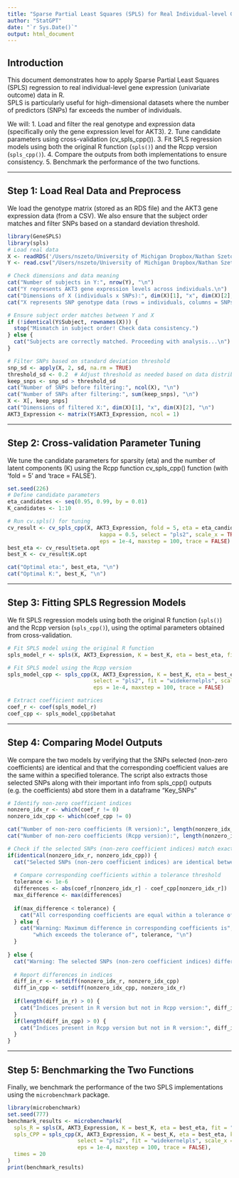 ```yaml
---
title: "Sparse Partial Least Squares (SPLS) for Real Individual-level Gene Expression (Univariate Outcome) Data Analysis"
author: "StatGPT"
date: "`r Sys.Date()`"
output: html_document
---
```


## Introduction

This document demonstrates how to apply Sparse Partial Least Squares (SPLS) regression to real individual-level gene expression (univariate outcome) data in R.\
SPLS is particularly useful for high-dimensional datasets where the number of predictors (SNPs) far exceeds the number of individuals.

We will: 1. Load and filter the real genotype and expression data (specifically only the gene expression level for AKT3). 2. Tune candidate parameters using cross-validation (cv_spls_cpp()). 3. Fit SPLS regression models using both the original R function (`spls()`) and the Rcpp version (`spls_cpp()`). 4. Compare the outputs from both implementations to ensure consistency. 5. Benchmark the performance of the two functions.

------------------------------------------------------------------------

## Step 1: Load Real Data and Preprocess

We load the genotype matrix (stored as an RDS file) and the AKT3 gene expression data (from a CSV). We also ensure that the subject order matches and filter SNPs based on a standard deviation threshold.

```r
library(GeneSPLS)
library(spls)
# Load real data
X <- readRDS('/Users/nszeto/University of Michigan Dropbox/Nathan Szeto/BIOSTAT815_Project_Data/genotype_matrix.rds')
Y <- read.csv("/Users/nszeto/University of Michigan Dropbox/Nathan Szeto/BIOSTAT815_Project_Data/akt3_expression.csv", stringsAsFactors = FALSE)

# Check dimensions and data meaning
cat("Number of subjects in Y:", nrow(Y), "\n")
cat("Y represents AKT3 gene expression levels across individuals.\n")
cat("Dimensions of X (individuals x SNPs):", dim(X)[1], "x", dim(X)[2], "\n")
cat("X represents SNP genotype data (rows = individuals, columns = SNPs).\n")

# Ensure subject order matches between Y and X
if (!identical(Y$Subject, rownames(X))) {
  stop("Mismatch in subject order! Check data consistency.")
} else {
  cat("Subjects are correctly matched. Proceeding with analysis...\n")
}

# Filter SNPs based on standard deviation threshold
snp_sd <- apply(X, 2, sd, na.rm = TRUE)
threshold_sd <- 0.2  # Adjust threshold as needed based on data distribution
keep_snps <- snp_sd > threshold_sd
cat("Number of SNPs before filtering:", ncol(X), "\n")
cat("Number of SNPs after filtering:", sum(keep_snps), "\n")
X <- X[, keep_snps]
cat("Dimensions of filtered X:", dim(X)[1], "x", dim(X)[2], "\n")
AKT3_Expression <- matrix(Y$AKT3_Expression, ncol = 1)
```

------------------------------------------------------------------------

## Step 2: Cross-validation Parameter Tuning

We tune the candidate parameters for sparsity (eta) and the number of latent components (K) using the Rcpp function cv_spls_cpp() function (with 'fold = 5' and 'trace = FALSE').

```r
set.seed(226)
# Define candidate parameters
eta_candidates <- seq(0.95, 0.99, by = 0.01)
K_candidates <- 1:10

# Run cv.spls() for tuning
cv_result <- cv_spls_cpp(X, AKT3_Expression, fold = 5, eta = eta_candidates, K = K_candidates,
                             kappa = 0.5, select = "pls2", scale_x = TRUE, scale_y = FALSE,
                             eps = 1e-4, maxstep = 100, trace = FALSE)
best_eta <- cv_result$eta.opt
best_K <- cv_result$K.opt

cat("Optimal eta:", best_eta, "\n")
cat("Optimal K:", best_K, "\n")
```

------------------------------------------------------------------------

## Step 3: Fitting SPLS Regression Models

We fit SPLS regression models using both the original R function (`spls()`) and the Rcpp version (`spls_cpp()`), using the optimal parameters obtained from cross-validation.

```r
# Fit SPLS model using the original R function
spls_model_r <- spls(X, AKT3_Expression, K = best_K, eta = best_eta, fit = "widekernelpls")

# Fit SPLS model using the Rcpp version
spls_model_cpp <- spls_cpp(X, AKT3_Expression, K = best_K, eta = best_eta, kappa = 0.5, 
                           select = "pls2", fit = "widekernelpls", scale_x = TRUE, scale_y = FALSE,
                           eps = 1e-4, maxstep = 100, trace = FALSE)

# Extract coefficient matrices
coef_r <- coef(spls_model_r)
coef_cpp <- spls_model_cpp$betahat
```

------------------------------------------------------------------------

## Step 4: Comparing Model Outputs

We compare the two models by verifying that the SNPs selected (non-zero coefficients) are identical and that the corresponding coefficient values are the same within a specified tolerance. The script also extracts those selected SNPs along with their important info from spls_cpp() outputs (e.g. the coefficients) abd store them in a dataframe "Key_SNPs"

```r
# Identify non-zero coefficient indices
nonzero_idx_r <- which(coef_r != 0)
nonzero_idx_cpp <- which(coef_cpp != 0)

cat("Number of non-zero coefficients (R version):", length(nonzero_idx_r), "\n")
cat("Number of non-zero coefficients (Rcpp version):", length(nonzero_idx_cpp), "\n")

# Check if the selected SNPs (non-zero coefficient indices) match exactly
if(identical(nonzero_idx_r, nonzero_idx_cpp)) {
  cat("Selected SNPs (non-zero coefficient indices) are identical between the two models.\n")
  
  # Compare corresponding coefficients within a tolerance threshold
  tolerance <- 1e-6
  differences <- abs(coef_r[nonzero_idx_r] - coef_cpp[nonzero_idx_r])
  max_difference <- max(differences)
  
  if(max_difference < tolerance) {
    cat("All corresponding coefficients are equal within a tolerance of", tolerance, "\n")
  } else {
    cat("Warning: Maximum difference in corresponding coefficients is", max_difference,
        "which exceeds the tolerance of", tolerance, "\n")
  }
  
} else {
  cat("Warning: The selected SNPs (non-zero coefficient indices) differ between the two models.\n")
  
  # Report differences in indices
  diff_in_r <- setdiff(nonzero_idx_r, nonzero_idx_cpp)
  diff_in_cpp <- setdiff(nonzero_idx_cpp, nonzero_idx_r)
  
  if(length(diff_in_r) > 0) {
    cat("Indices present in R version but not in Rcpp version:", diff_in_r, "\n")
  }
  if(length(diff_in_cpp) > 0) {
    cat("Indices present in Rcpp version but not in R version:", diff_in_cpp, "\n")
  }
}

```

------------------------------------------------------------------------

## Step 5: Benchmarking the Two Functions

Finally, we benchmark the performance of the two SPLS implementations using the `microbenchmark` package.

```r
library(microbenchmark)
set.seed(777)
benchmark_results <- microbenchmark(
  spls_R = spls(X, AKT3_Expression, K = best_K, eta = best_eta, fit = "widekernelpls"),
  spls_CPP = spls_cpp(X, AKT3_Expression, K = best_K, eta = best_eta, kappa = 0.5, 
                      select = "pls2", fit = "widekernelpls", scale_x = TRUE, scale_y = FALSE,
                      eps = 1e-4, maxstep = 100, trace = FALSE),
  times = 20
)
print(benchmark_results)
```

